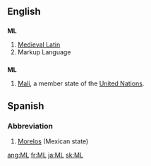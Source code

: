 ==English==
==={{initialism}}===
'''ML'''

#[[Medieval Latin]]
#Markup Language
==={{abbreviation}}===
'''ML'''
#[[Mali]], a member state of the [[United Nations]].

==Spanish==
===Abbreviation===
#[[Morelos]] (Mexican state)

[[ang:ML]]
[[fr:ML]]
[[ja:ML]]
[[sk:ML]]